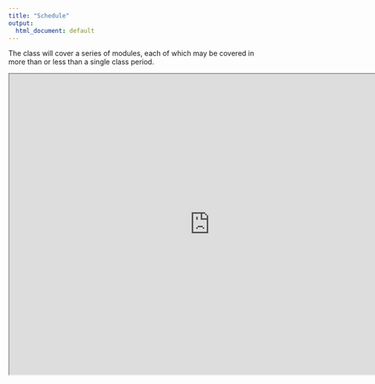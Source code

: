 ---
title: "Schedule"
output:
  html_document: default
---

The class will cover a series of modules, each of which may be covered in more than or less than a single class period.

<iframe width="800" height="600" src="https://docs.google.com/spreadsheets/d/1CY8rRAtz9-dt3yCvuiDT2ThDMLeX5OCXGfgRioL4rSs/edit?usp=sharing">

</iframe>
